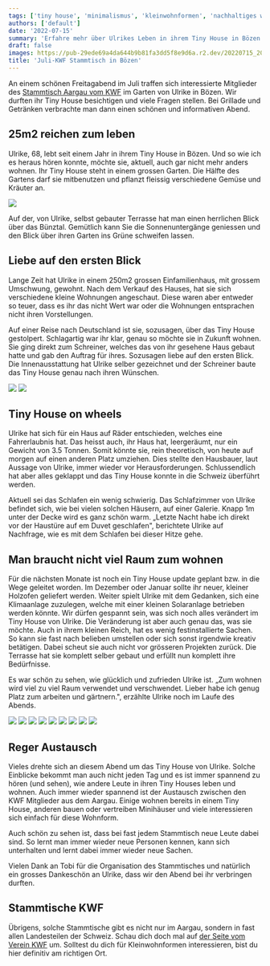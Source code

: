 ```yaml
---
tags: ['tiny house', 'minimalismus', 'kleinwohnformen', 'nachhaltiges wohnen', 'gartenarbeit']
authors: ['default']
date: '2022-07-15'
summary: 'Erfahre mehr über Ulrikes Leben in ihrem Tiny House in Bözen. Sie zeigt, dass 25m2 ausreichend sind und teilt ihre Erfahrungen und geplanten Updates.'
draft: false
images: https://pub-29ede69a4da644b9b81fa3dd5f8e9d6a.r2.dev/20220715_203719.webp
title: 'Juli-KWF Stammtisch in Bözen'
---
```


An einem schönen Freitagabend im Juli traffen sich interessierte Mitglieder
des [Stammtisch Aargau vom KWF](https://www.kleinwohnformen.ch/vorstand/) im
Garten von Ulrike in Bözen. Wir durften ihr Tiny House besichtigen und viele
Fragen stellen. Bei Grillade und Getränken verbrachte man dann einen schönen
und informativen Abend.

## 25m2 reichen zum leben

Ulrike, 68, lebt seit einem Jahr in ihrem Tiny House in Bözen. Und so wie ich
es heraus hören konnte, möchte sie, aktuell, auch gar nicht mehr anders
wohnen. Ihr Tiny House steht in einem grossen Garten. Die Hälfte des Gartens
darf sie mitbenutzen und pflanzt fleissig verschiedene Gemüse und Kräuter an.

![]({IMAGE_PATH}/20220715_203434.webp)

Auf der, von Ulrike, selbst gebauter Terrasse hat man einen herrlichen Blick
über das Bünztal. Gemütlich kann Sie die Sonnenuntergänge geniessen und den
Blick über ihren Garten ins Grüne schweifen lassen.

## Liebe auf den ersten Blick

Lange Zeit hat Ulrike in einem 250m2 grossen Einfamilienhaus, mit grossem
Umschwung, gewohnt. Nach dem Verkauf des Hauses, hat sie sich verschiedene
kleine Wohnungen angeschaut. Diese waren aber entweder so teuer, dass es ihr
das nicht Wert war oder die Wohnungen entsprachen nicht ihren Vorstellungen.

Auf einer Reise nach Deutschland ist sie, sozusagen, über das Tiny House
gestolpert. Schlagartig war ihr klar, genau so möchte sie in Zukunft wohnen.
Sie ging direkt zum Schreiner, welches das von ihr gesehene Haus gebaut hatte
und gab den Auftrag für ihres. Sozusagen liebe auf den ersten Blick. Die
Innenausstattung hat Ulrike selber gezeichnet und der Schreiner baute das Tiny
House genau nach ihren Wünschen.

[![]({IMAGE_PATH}/20220715_203607.webp)](https://www.kokomo.house/wp-content/uploads/2022/07/20220715_203607.jpg)
[![]({IMAGE_PATH}/20220715_203556.webp)](https://www.kokomo.house/wp-content/uploads/2022/07/20220715_203556.jpg)

## Tiny House on wheels

Ulrike hat sich für ein Haus auf Räder entschieden, welches eine Fahrerlaubnis
hat. Das heisst auch, ihr Haus hat, leergeräumt, nur ein Gewicht von 3.5
Tonnen. Somit könnte sie, rein theoretisch, von heute auf morgen auf einen
anderen Platz umziehen. Dies stellte den Hausbauer, laut Aussage von Ulrike,
immer wieder vor Herausforderungen. Schlussendlich hat aber alles geklappt und
das Tiny House konnte in die Schweiz überführt werden.

Aktuell sei das Schlafen ein wenig schwierig. Das Schlafzimmer von Ulrike
befindet sich, wie bei vielen solchen Häusern, auf einer Galerie. Knapp 1m
unter der Decke wird es ganz schön warm. „Letzte Nacht habe ich direkt vor der
Haustüre auf em Duvet geschlafen", berichtete Ulrike auf Nachfrage, wie es mit
dem Schlafen bei dieser Hitze gehe.

## Man braucht nicht viel Raum zum wohnen

Für die nächsten Monate ist noch ein Tiny House update geplant bzw. in die
Wege geleitet worden. Im Dezember oder Januar sollte ihr neuer, kleiner
Holzofen geliefert werden. Weiter spielt Ulrike mit dem Gedanken, sich eine
Klimaanlage zuzulegen, welche mit einer kleinen Solaranlage betrieben werden
könnte. Wir dürfen gespannt sein, was sich noch alles verändert im Tiny House
von Ulrike. Die Veränderung ist aber auch genau das, was sie möchte. Auch in
ihrem kleinen Reich, hat es wenig festinstallierte Sachen. So kann sie fast
nach belieben umstellen oder sich sonst irgendwie kreativ betätigen. Dabei
scheut sie auch nicht vor grösseren Projekten zurück. Die Terrasse hat sie
komplett selber gebaut und erfüllt nun komplett ihre Bedürfnisse.

Es war schön zu sehen, wie glücklich und zufrieden Ulrike ist. „Zum wohnen
wird viel zu viel Raum verwendet und verschwendet. Lieber habe ich genug Platz
zum arbeiten und gärtnern.", erzählte Ulrike noch im Laufe des Abends.

[![]({IMAGE_PATH}/20220715_203829.webp)](https://www.kokomo.house/wp-content/uploads/2022/07/20220715_203829.jpg)
[![]({IMAGE_PATH}/20220715_203527.webp)](https://www.kokomo.house/wp-content/uploads/2022/07/20220715_203527.jpg)
[![]({IMAGE_PATH}/20220715_203632.webp)](https://www.kokomo.house/wp-content/uploads/2022/07/20220715_203632.jpg)
[![]({IMAGE_PATH}/20220715_203452.webp)](https://www.kokomo.house/wp-content/uploads/2022/07/20220715_203452.jpg)
[![]({IMAGE_PATH}/20220715_203916.webp)](https://www.kokomo.house/wp-content/uploads/2022/07/20220715_203916.jpg)
[![]({IMAGE_PATH}/20220715_203434.webp)](https://www.kokomo.house/wp-content/uploads/2022/07/20220715_203434.jpg)
[![]({IMAGE_PATH}/20220715_203909.webp)](https://www.kokomo.house/wp-content/uploads/2022/07/20220715_203909.jpg)
[![]({IMAGE_PATH}/20220715_203603.webp)](https://www.kokomo.house/wp-content/uploads/2022/07/20220715_203603.jpg)
[![]({IMAGE_PATH}/20220715_203900.webp)](https://www.kokomo.house/wp-content/uploads/2022/07/20220715_203900.jpg)

## Reger Austausch

Vieles drehte sich an diesem Abend um das Tiny House von Ulrike. Solche
Einblicke bekommt man auch nicht jeden Tag und es ist immer spannend zu hören
(und sehen), wie andere Leute in ihren Tiny Houses leben und wohnen. Auch
immer wieder spannend ist der Austausch zwischen den KWF Mitglieder aus dem
Aargau. Einige wohnen bereits in einem Tiny House, anderen bauen oder
vertreiben Minihäuser und viele interessieren sich einfach für diese Wohnform.

Auch schön zu sehen ist, dass bei fast jedem Stammtisch neue Leute dabei sind.
So lernt man immer wieder neue Personen kennen, kann sich unterhalten und
lernt dabei immer wieder neue Sachen.

Vielen Dank an Tobi für die Organisation des Stammtisches und natürlich ein
grosses Dankeschön an Ulrike, dass wir den Abend bei ihr verbringen durften.

## Stammtische KWF

Übrigens, solche Stammtische gibt es nicht nur im Aargau, sondern in fast
allen Landesteilen der Schweiz. Schau dich doch mal auf [der Seite vom Verein KWF](https://www.kleinwohnformen.ch/) um. Solltest du dich für Kleinwohnformen
interessieren, bist du hier definitiv am richtigen Ort.
